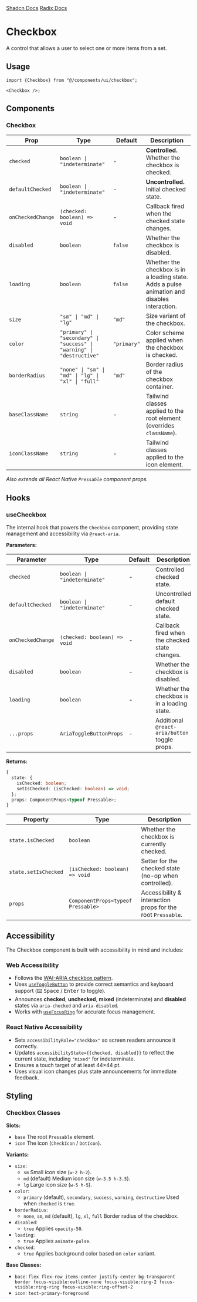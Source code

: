 
<div style={{display: "flex", flexDirection: "row", gap: "2rem"}}>
  <a
    href={`${process.env.STORYBOOK_URL}/?path=/story/checkbox--default&globals=backgrounds.value:light`}
  >
    <StorybookIcon color="#FE4785" width={25} height={25} />
  </a>
  <a href="https://github.com/moveinready-casa/shadcn-native/tree/main/registry/ui/checkbox.tsx">
    <GithubIcon width={25} height={25} />
  </a>
  <a href="https://ui.shadcn.com/docs/components/checkbox">Shadcn Docs</a>
  <a href="https://www.radix-ui.com/primitives/docs/components/checkbox">
    Radix Docs
  </a>
</div>

# Checkbox

A control that allows a user to select one or more items from a set.

<Preview component="checkbox" />

## Usage

```tsx
import {Checkbox} from "@/components/ui/checkbox";

<Checkbox />;
```

## Components

### Checkbox

| Prop              | Type                                                                  | Default     | Description                                                                                  |
| ----------------- | --------------------------------------------------------------------- | ----------- | -------------------------------------------------------------------------------------------- |
| `checked`         | `boolean \| "indeterminate"`                                          | -           | **Controlled.** Whether the checkbox is checked.                                             |
| `defaultChecked`  | `boolean \| "indeterminate"`                                          | -           | **Uncontrolled.** Initial checked state.                                                     |
| `onCheckedChange` | `(checked: boolean) => void`                                          | -           | Callback fired when the checked state changes.                                               |
| `disabled`        | `boolean`                                                             | `false`     | Whether the checkbox is disabled.                                                            |
| `loading`         | `boolean`                                                             | `false`     | Whether the checkbox is in a loading state. Adds a pulse animation and disables interaction. |
| `size`            | `"sm" \| "md" \| "lg"`                                                | `"md"`      | Size variant of the checkbox.                                                                |
| `color`           | `"primary" \| "secondary" \| "success" \| "warning" \| "destructive"` | `"primary"` | Color scheme applied when the checkbox is checked.                                           |
| `borderRadius`    | `"none" \| "sm" \| "md" \| "lg" \| "xl" \| "full"`                    | `"md"`      | Border radius of the checkbox container.                                                     |
| `baseClassName`   | `string`                                                              | -           | Tailwind classes applied to the root element (overrides `className`).                        |
| `iconClassName`   | `string`                                                              | -           | Tailwind classes applied to the icon element.                                                |

_Also extends all React Native `Pressable` component props._

## Hooks

### useCheckbox

The internal hook that powers the `Checkbox` component, providing state management and accessibility via `@react-aria`.

**Parameters:**

| Parameter         | Type                         | Default | Description                                    |
| ----------------- | ---------------------------- | ------- | ---------------------------------------------- |
| `checked`         | `boolean \| "indeterminate"` | -       | Controlled checked state.                      |
| `defaultChecked`  | `boolean \| "indeterminate"` | -       | Uncontrolled default checked state.            |
| `onCheckedChange` | `(checked: boolean) => void` | -       | Callback fired when the checked state changes. |
| `disabled`        | `boolean`                    | -       | Whether the checkbox is disabled.              |
| `loading`         | `boolean`                    | -       | Whether the checkbox is in a loading state.    |
| `...props`        | `AriaToggleButtonProps`      | -       | Additional `@react-aria/button` toggle props.  |

**Returns:**

```ts
{
  state: {
    isChecked: boolean;
    setIsChecked: (isChecked: boolean) => void;
  };
  props: ComponentProps<typeof Pressable>;
}
```

| Property             | Type                               | Description                                                 |
| -------------------- | ---------------------------------- | ----------------------------------------------------------- |
| `state.isChecked`    | `boolean`                          | Whether the checkbox is currently checked.                  |
| `state.setIsChecked` | `(isChecked: boolean) => void`     | Setter for the checked state (no-op when controlled).       |
| `props`              | `ComponentProps<typeof Pressable>` | Accessibility & interaction props for the root `Pressable`. |

## Accessibility

The Checkbox component is built with accessibility in mind and includes:

### Web Accessibility

- Follows the [WAI-ARIA checkbox pattern](https://www.w3.org/WAI/ARIA/apg/patterns/checkbox/).
- Uses [`useToggleButton`](https://react-spectrum.adobe.com/react-aria/useToggleButton.html) to provide correct semantics and keyboard support (⌨️ <kbd>Space</kbd> / <kbd>Enter</kbd> to toggle).
- Announces **checked**, **unchecked**, **mixed** (indeterminate) and **disabled** states via `aria-checked` and `aria-disabled`.
- Works with [`useFocusRing`](https://react-spectrum.adobe.com/react-aria/useFocusRing.html) for accurate focus management.

### React Native Accessibility

- Sets `accessibilityRole="checkbox"` so screen readers announce it correctly.
- Updates `accessibilityState={{checked, disabled}}` to reflect the current state, including `"mixed"` for indeterminate.
- Ensures a touch target of at least 44×44 pt.
- Uses visual icon changes plus state announcements for immediate feedback.

## Styling

### Checkbox Classes

**Slots:**

- `base` The root `Pressable` element.
- `icon` The icon (`CheckIcon` / `DotIcon`).

**Variants:**

- `size`:
  - `sm` Small icon size (`w-2 h-2`).
  - `md` (default) Medium icon size (`w-3.5 h-3.5`).
  - `lg` Large icon size (`w-5 h-5`).
- `color`:
  - `primary` (default), `secondary`, `success`, `warning`, `destructive` Used when `checked` is `true`.
- `borderRadius`:
  - `none`, `sm`, `md` (default), `lg`, `xl`, `full` Border radius of the checkbox.
- `disabled`:
  - `true` Applies `opacity-50`.
- `loading`:
  - `true` Applies `animate-pulse`.
- `checked`:
  - `true` Applies background color based on `color` variant.

**Base Classes:**

- `base`: `flex flex-row items-center justify-center bg-transparent border focus-visible:outline-none focus-visible:ring-2 focus-visible:ring-ring focus-visible:ring-offset-2`
- `icon`: `text-primary-foreground`
